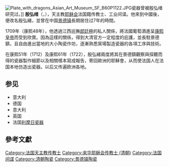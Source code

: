 {{unreferenced|time=2015-12-11T06:12:52+00:00}}
[[File:Plate_with_dragons_Asian_Art_Museum_SF_B60P1122.JPG|thumb]]瓷器曾被殷弘绪研究过。]]
'''殷弘绪'''（{{lang-fr|Père Francois Xavier d'Entrecolles}}，{{bd|1664年||1741年}}），天主教[[耶稣会|耶稣会]]法国籍传教士、工业间谍。他來到中國後，便改名殷弘緒，並曾在中国[[景德镇|景德镇]]長期居住过7年的時間。

1709年（康熙48年），他透過江西巡撫[[郎廷極|郎廷極]]的私人關係，將法國葡萄酒進呈[[康熙皇帝|康熙皇帝]]而受到欣賞。因為這樣的關係，得到大清官方一定程度的庇護，並長駐景德鎮，且自由進出當地的大小陶瓷作坊，逐漸熟悉窯場製造瓷器的各項工序與技術。

在康熙51年（1712）及康熙61年（1722），殷弘緒兩度將其在景德鎮觀察與探聽而得的瓷器製作細節以及相關樣本寫成報告，寄回歐洲的耶穌會，从而使法国人在法国本地仿造出瓷器。以后又传遍欧洲各地。

==参见==
* 意大利{{tsl|en|Medici porcelain|麦迪奇瓷器}}
* 德国{{tsl|en|Meissen porcelain|迈森陶瓷}}
* 意大利{{tsl|en|Doccia porcelain|多西亚陶瓷}}
* 英国{{tsl|en|Spode|斯托克陶瓷}}
* 法国[[利摩日瓷器|利摩日瓷器]]

==參考文獻==
{{reflist}}

{{DEFAULTSORT:Entrecolles, Francois Xavier d'}}

[[Category:法国天主教传教士|Category:法国天主教传教士]]
[[Category:来华耶稣会传教士_(清朝)|Category:来华耶稣会传教士 (清朝)]]
[[Category:法国间谍|Category:法国间谍]]
[[Category:清朝陶瓷|Category:清朝陶瓷]]
[[Category:景德镇陶瓷|Category:景德镇陶瓷]]